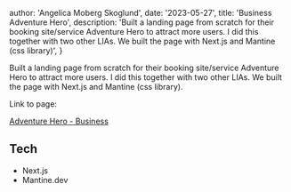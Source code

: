 
  author: 'Angelica Moberg Skoglund',
  date: '2023-05-27',
  title: 'Business Adventure Hero',
  description:
    'Built a landing page from scratch for their booking site/service Adventure Hero to attract more users. I did this together with two other LIAs. We built the page with Next.js and Mantine (css library)',
}


Built a landing page from scratch for their booking site/service Adventure Hero to attract more users. I did this together with two other LIAs. We built the page with Next.js and Mantine (css library).

Link to page:

<a href="https://business.adventurehero.se/">Adventure Hero - Business</a>
## Tech

- Next.js
- Mantine.dev

##

<Image src={img1} alt="" />
<Image src={img2} alt="" />
<Image src={img3} alt="" />
<Image src={img4} alt="" />
